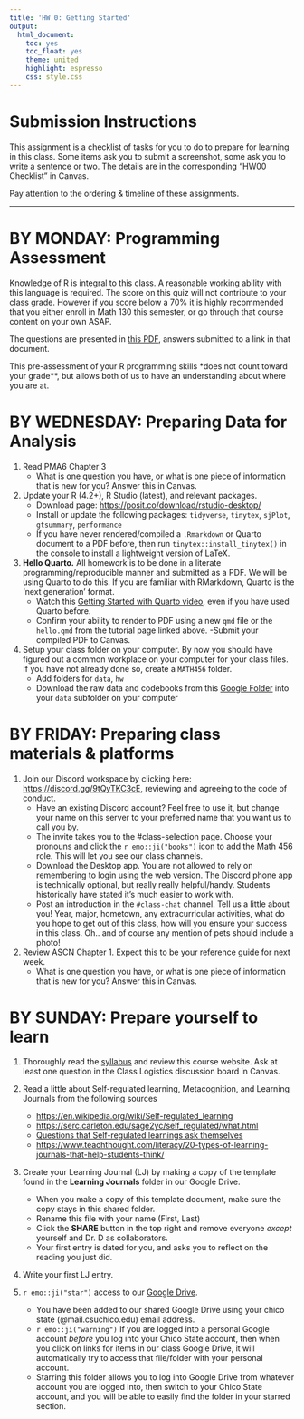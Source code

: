 ```yaml
---
title: 'HW 0: Getting Started'
output:
  html_document:
    toc: yes
    toc_float: yes
    theme: united
    highlight: espresso
    css: style.css
---
```


# Submission Instructions

This assignment is a checklist of tasks for you to do to prepare for learning in this class. Some items ask you to submit a screenshot, some ask you to write a sentence or two. The details are in the corresponding "HW00 Checklist" in Canvas.

Pay attention to the ordering & timeline of these assignments.

------------------------------------------------------------------------

# BY MONDAY: Programming Assessment

Knowledge of R is integral to this class. A reasonable working ability with this language is required. The score on this quiz will not contribute to your class grade. However if you score below a 70% it is highly recommended that you either enroll in Math 130 this semester, or go through that course content on your own ASAP.

The questions are presented in [this PDF](programming_assessment.pdf), answers submitted to a link in that document.

This pre-assessment of your R programming skills *does not count toward your grade**, but allows both of us to have an understanding about where you are at.

# BY WEDNESDAY: Preparing Data for Analysis

1.  Read PMA6 Chapter 3
    -   What is one question you have, or what is one piece of information that is new for you? Answer this in Canvas.
2.  Update your R (4.2+), R Studio (latest), and relevant packages.
    -   Download page: <https://posit.co/download/rstudio-desktop/>
    -   Install or update the following packages: `tidyverse`, `tinytex`, `sjPlot`, `gtsummary`, `performance`
    -   If you have never rendered/compiled a `.Rmarkdown` or Quarto document to a PDF before, then run `tinytex::install_tinytex()` in the console to install a lightweight version of LaTeX.
3.  **Hello Quarto.** All homework is to be done in a literate programming/reproducible manner and submitted as a PDF. We will be using Quarto to do this. If you are familiar with RMarkdown, Quarto is the 'next generation' format.
    -   Watch this [Getting Started with Quarto video](https://quarto.org/docs/get-started/hello/rstudio.html), even if you have used Quarto before.
    -   Confirm your ability to render to PDF using a new `qmd` file or the `hello.qmd` from the tutorial page linked above. -Submit your compiled PDF to Canvas.
4.  Setup your class folder on your computer. By now you should have figured out a common workplace on your computer for your class files. If you have not already done so, create a `MATH456` folder.
    -   Add folders for `data`, `hw`
    -   Download the raw data and codebooks from this [Google Folder](https://drive.google.com/drive/folders/1vSE07R9tOJjxL-aEfDogdk_1s-E8r2ts) into your `data` subfolder on your computer

# BY FRIDAY: Preparing class materials & platforms

1.  Join our Discord workspace by clicking here: <https://discord.gg/9tQyTKC3cE>, reviewing and agreeing to the code of conduct.
    -   Have an existing Discord account? Feel free to use it, but change your name on this server to your preferred name that you want us to call you by.
    -   The invite takes you to the #class-selection page. Choose your pronouns and click the `r emo::ji("books")` icon to add the Math 456 role. This will let you see our class channels.
    -   Download the Desktop app. You are not allowed to rely on remembering to login using the web version. The Discord phone app is technically optional, but really really helpful/handy. Students historically have stated it's much easier to work with.
    -   Post an introduction in the `#class-chat` channel. Tell us a little about you! Year, major, hometown, any extracurricular activities, what do you hope to get out of this class, how will you ensure your success in this class. Oh.. and of course any mention of pets should include a photo!
2.  Review ASCN Chapter 1. Expect this to be your reference guide for next week.
    -   What is one question you have, or what is one piece of information that is new for you? Answer this in Canvas.

# BY SUNDAY: Prepare yourself to learn

1.  Thoroughly read the [syllabus](syllabus.html) and review this course website. Ask at least one question in the Class Logistics discussion board in Canvas.

2.  Read a little about Self-regulated learning, Metacognition, and Learning Journals from the following sources

    -   <https://en.wikipedia.org/wiki/Self-regulated_learning>
    -   <https://serc.carleton.edu/sage2yc/self_regulated/what.html>
    -   [Questions that Self-regulated learnings ask themselves](../notes/SLR%20handout.docx)
    -   <https://www.teachthought.com/literacy/20-types-of-learning-journals-that-help-students-think/>

3.  Create your Learning Journal (LJ) by making a copy of the template found in the **Learning Journals** folder in our Google Drive.

    -   When you make a copy of this template document, make sure the copy stays in this shared folder.
    -   Rename this file with your name (First, Last)
    -   Click the **SHARE** button in the top right and remove everyone *except* yourself and Dr. D as collaborators.
    -   Your first entry is dated for you, and asks you to reflect on the reading you just did.

4.  Write your first LJ entry.

5.  `r emo::ji("star")` access to our [Google Drive](https://drive.google.com/drive/folders/1WF9ACb66RD-npIxpZ67OgqDfnWTpIQD0).

    -   You have been added to our shared Google Drive using your chico state (@mail.csuchico.edu) email address.
    -   `r emo::ji("warning")` If you are logged into a personal Google account *before* you log into your Chico State account, then when you click on links for items in our class Google Drive, it will automatically try to access that file/folder with your personal account.
    -   Starring this folder allows you to log into Google Drive from whatever account you are logged into, then switch to your Chico State account, and you will be able to easily find the folder in your starred section.
